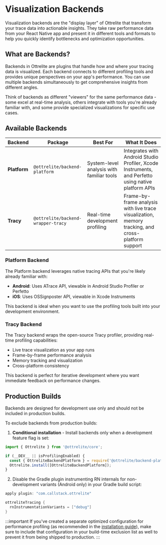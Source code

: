 # Visualization Backends

Visualization backends are the "display layer" of Ottrelite that transform your trace data into actionable insights. They take raw performance data from your React Native app and present it in different tools and formats to help you quickly identify bottlenecks and optimization opportunities.

## What are Backends?

Backends in Ottrelite are plugins that handle how and where your tracing data is visualized. Each backend connects to different profiling tools and provides unique perspectives on your app's performance. You can use multiple backends simultaneously to get comprehensive insights from different angles.

Think of backends as different "viewers" for the same performance data - some excel at real-time analysis, others integrate with tools you're already familiar with, and some provide specialized visualizations for specific use cases.

## Available Backends

| Backend      | Package                            | Best For                                  | What It Does                                                                                        |
| ------------ | ---------------------------------- | ----------------------------------------- | --------------------------------------------------------------------------------------------------- |
| **Platform** | `@ottrelite/backend-platform`      | System-level analysis with familiar tools | Integrates with Android Studio Profiler, Xcode Instruments, and Perfetto using native platform APIs |
| **Tracy**    | `@ottrelite/backend-wrapper-tracy` | Real-time development profiling           | Frame-by-frame analysis with live trace visualization, memory tracking, and cross-platform support  |

### Platform Backend

The Platform backend leverages native tracing APIs that you're likely already familiar with:

- **Android**: Uses ATrace API, viewable in Android Studio Profiler or Perfetto
- **iOS**: Uses OSSignposter API, viewable in Xcode Instruments

This backend is ideal when you want to use the profiling tools built into your development environment.

### Tracy Backend

The Tracy backend wraps the open-source Tracy profiler, providing real-time profiling capabilities:

- Live trace visualization as your app runs
- Frame-by-frame performance analysis
- Memory tracking and visualization
- Cross-platform consistency

This backend is perfect for iterative development where you want immediate feedback on performance changes.

## Production Builds

Backends are designed for development use only and should not be included in production builds.

To exclude backends from production builds:

1. **Conditional installation** - Install backends only when a development feature flag is set:

```typescript
import { Ottrelite } from '@ottrelite/core';

if (__DEV__ || isProfilingEnabled) {
  const { OttreliteBackendPlatform } = require('@ottrelite/backend-platform');
  Ottrelite.install([OttreliteBackendPlatform]);
}
```

2. Disable the Gradle plugin instrumenting RN internals for non-development variants (Android only) in your Gradle build script:

```kotlin
apply plugin: "com.callstack.ottrelite"

ottreliteTracing {
  rnInstrumentationVariants = ["debug"]
}
```

:::important
If you've created a separate optimized configuration for performance profiling (as recommended in the [installation guide](/docs/core/introduction#configuring)), make sure to include that configuration in your build-time exclusion list as well to prevent it from being shipped to production.
:::
